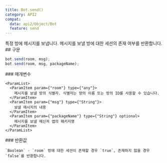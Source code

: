 ```yaml
---
title: Bot.send()
category: API2
compat:
  data: api2/Object/Bot
  feature: send
---
```


<Section>
  특정 방에 메시지를 보냅니다. 메시지를 보낼 방에 대한 세션의 존재 여부를 반환합니다.
</Section>
<Section>
  ## 구문

  ~~~js
  bot.send(room, msg);
  bot.send(room, msg, packageName);
  ~~~

  <Section>
    ### 매개변수

    <ParamList>
      <ParamItem param={"room"} type={"any"}>
        메시지를 보낼 방의 식별자. 식별자는 방의 이름 또는 방의 ID를 사용할 수 있습니다.
      </ParamItem>
      <ParamItem param={"msg"} type={"String"}>
        보낼 메시지의 내용
      </ParamItem>
      <ParamItem param={"packageName"} type={"String"} optional>
        메시지를 보낼 메신저 앱의 패키지명
      </ParamItem>
    </ParamList>
  </Section>
  <Section>
    ### 반환값

    `Boolean` - `room` 방에 대한 세션이 존재할 경우 `true`, 존재하지 않을 경우 `false`를 반환합니다.
  </Section>
</Section>
